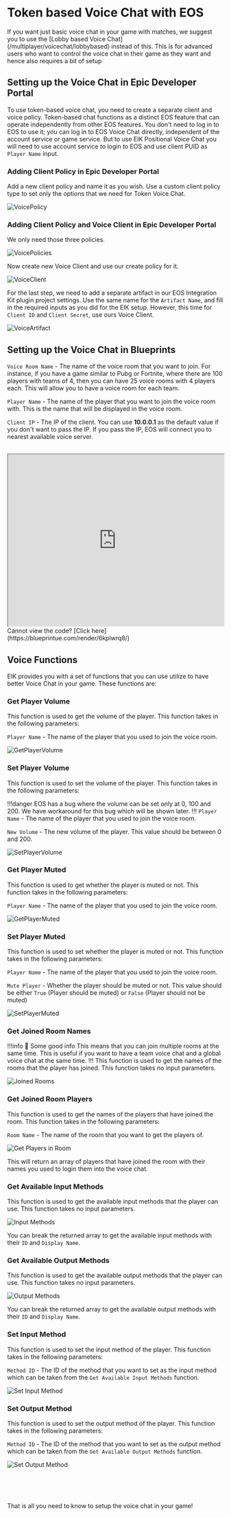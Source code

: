 
# Token based Voice Chat with EOS

<Callout type="warning">
 If you want just basic voice chat in your game with matches, we suggest you to use the [Lobby based Voice Chat](/multiplayer/voicechat/lobbybased) instead of this. This is for advanced users who want to control the voice chat in their game as they want and hence also requires a bit of setup
 </Callout>

 ## Setting up the Voice Chat in Epic Developer Portal

To use token-based voice chat, you need to create a separate client and voice policy. Token-based chat functions as a distinct EOS feature that can operate independently from other EOS features. You don't need to log in to EOS to use it; you can log in to EOS Voice Chat directly, independent of the account service or game service.
But to use EIK Positional Voice Chat you will need to use account service to login to EOS and use client PUID as `Player Name` input.

### Adding Client Policy in Epic Developer Portal

Add a new client policy and name it as you wish. Use a custom client policy type to set only the options that we need for Token Voice Chat.

![VoicePolicy](../../../images/VoicePolicy.png)

### Adding Client Policy and Voice Client in Epic Developer Portal

We only need those three policies.

![VoicePolicies](../../../images/VoicePolicies.png)

Now create new Voice Client and use our create policy for it.

![VoiceClient](../../../images/AddingVoiceClient.png)

For the last step, we need to add a separate artifact in our EOS Integration Kit plugin project settings. Use the same name for the `Artifact Name`, and fill in the required inputs as you did for the EIK setup. However, this time for `Client ID` and `Client Secret`, use ours Voice Client.

![VoiceArtifact](../../../images/AddingVoiceArtifact.png)

## Setting up the Voice Chat in Blueprints

`Voice Room Name` - The name of the voice room that you want to join. For instance, if you have a game similar to Pubg or Fortnite, where there are 100 players with teams of 4, then you can have 25 voice rooms with 4 players each. This will allow you to have a voice room for each team.

`Player Name` - The name of the player that you want to join the voice room with. This is the name that will be displayed in the voice room.

`Client IP` - The IP of the client. You can use **10.0.0.1** as the default value if you don't want to pass the IP. If you pass the IP, EOS will connect you to nearest available voice server.

<br/>
<iframe src="https://blueprintue.com/render/6kplwrq8/" scrolling="no" allowfullscreen width="100%" height="400px"></iframe>
Cannot view the code? [Click here](https://blueprintue.com/render/6kplwrq8/)


## Voice Functions

EIK provides you with a set of functions that you can use utilize to have better Voice Chat in your game. These functions are:

### Get Player Volume

This function is used to get the volume of the player. This function takes in the following parameters:

`Player Name` - The name of the player that you used to join the voice room.

![GetPlayerVolume](../../../images/image-2.png)

### Set Player Volume

This function is used to set the volume of the player. This function takes in the following parameters:

!!!danger
EOS has a bug where the volume can be set only at 0, 100 and 200. We have workaround for this bug which will be shown later.
!!!
`Player Name` - The name of the player that you used to join the voice room.

`New Volume` - The new volume of the player. This value should be between 0 and 200.

![SetPlayerVolume](../../../images/image-1.png)

### Get Player Muted

This function is used to get whether the player is muted or not. This function takes in the following parameters:

`Player Name` - The name of the player that you used to join the voice room.

![GetPlayerMuted](../../../images/image-3.png)

### Set Player Muted

This function is used to set whether the player is muted or not. This function takes in the following parameters:

`Player Name` - The name of the player that you used to join the voice room.

`Mute Player` - Whether the player should be muted or not. This value should be either `True` (Player should be muted) or `False` (Player should not be muted) 

![SetPlayerMuted](../../../images/image-4.png)


### Get Joined Room Names

!!!info 📢 Some good info
This means that you can join multiple rooms at the same time. This is useful if you want to have a team voice chat and a global voice chat at the same time.
!!!
This function is used to get the names of the rooms that the player has joined. This function takes no input parameters.

![Joined Rooms](../../../images/image-5.png)

### Get Joined Room Players

This function is used to get the names of the players that have joined the room. This function takes in the following parameters:

`Room Name` - The name of the room that you want to get the players of.

![Get Players in Room](../../../images/image-6.png)

This will return an array of players that have joined the room with their names you used to login them into the voice chat.

### Get Available Input Methods

This function is used to get the available input methods that the player can use. This function takes no input parameters.

![Input Methods](../../../images/image-7.png)

You can break the returned array to get the available input methods with their `ID` and `Display Name`.

### Get Available Output Methods

This function is used to get the available output methods that the player can use. This function takes no input parameters.

![Output Methods](../../../images/image-8.png)

You can break the returned array to get the available output methods with their `ID` and `Display Name`.

### Set Input Method

This function is used to set the input method of the player. This function takes in the following parameters:

`Method ID` - The ID of the method that you want to set as the input method which can be taken from the `Get Available Input Methods` function.

![Set Input Method](../../../images/image-9.png)

### Set Output Method

This function is used to set the output method of the player. This function takes in the following parameters:

`Method ID` - The ID of the method that you want to set as the output method which can be taken from the `Get Available Output Methods` function.

![Set Output Method](../../../images/image-10.png)

<br/><br/>
<br/>


That is all you need to know to setup the voice chat in your game!